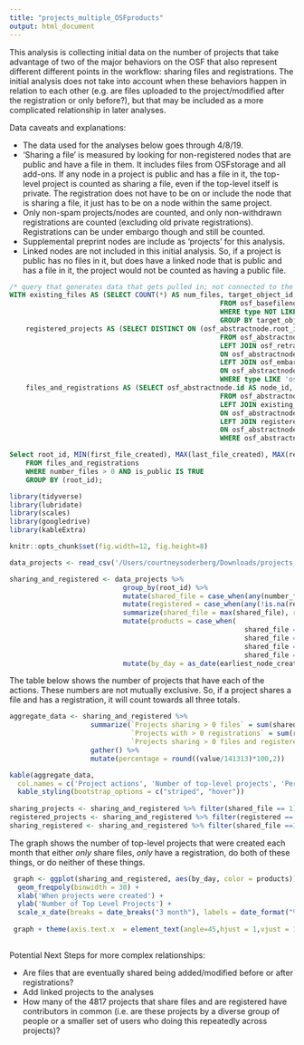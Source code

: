 ```yaml
---
title: "projects_multiple_OSFproducts"
output: html_document
---
```


This analysis is collecting initial data on the number of projects that take advantage of two of the major behaviors on the OSF that also represent different different points in the workflow: sharing files and registrations. The initial analysis does not take into account when these behaviors happen in relation to each other (e.g. are files uploaded to the project/modified after the registration or only before?), but that may be included as a more complicated relationship in later analyses. 

Data caveats and explanations:

* The data used for the analyses below goes through 4/8/19. 
* 'Sharing a file' is measured by looking for non-registered nodes that are public and have a file in them. It includes files from OSFstorage and all add-ons. If any node in a project is public and has a file in it, the top-level project is counted as sharing a file, even if the top-level itself is private. The registration does not have to be on or include the node that is sharing a file, it just has to be on a node within the same project.
* Only non-spam projects/nodes are counted, and only non-withdrawn registrations are counted (excluding old private registrations). Registrations can be under embargo though and still be counted.
* Supplemental preprint nodes are include as 'projects' for this analysis.
* Linked nodes are not included in this initial analysis. So, if a project is public has no files in it, but does have a linked node that is public and has a file in it, the project would not be counted as having a public file. 

```sql

/* query that generates data that gets pulled in; not connected to the DB directly, but here for record keeping */
WITH existing_files AS (SELECT COUNT(*) AS num_files, target_object_id, MIN(created) AS first_file_created, MAX(created) AS last_file_created
													FROM osf_basefilenode
													WHERE type NOT LIKE '%folder%' AND osf_basefilenode.deleted_on IS NULL AND osf_basefilenode.target_content_type_id = 30
													GROUP BY target_object_id),
	registered_projects AS (SELECT DISTINCT ON (osf_abstractnode.root_id) osf_abstractnode.id, type, registered_date, root_id, is_public, is_deleted, date_retracted, embargo_id, osf_embargo.state, registered_from_id
													FROM osf_abstractnode
													LEFT JOIN osf_retraction
													ON osf_abstractnode.retraction_id = osf_retraction.id
													LEFT JOIN osf_embargo
													ON osf_abstractnode.embargo_id = osf_embargo.id
													WHERE type LIKE 'osf.registration' AND is_deleted IS FALSE AND (spam_status = 4 OR spam_status IS NULL) AND date_retracted IS NULL AND (is_public IS TRUE OR embargo_id IS NOT NULL)),
	files_and_registrations AS (SELECT osf_abstractnode.id AS node_id, osf_abstractnode.root_id, COALESCE(num_files,0) AS number_files, osf_abstractnode.is_public, first_file_created, last_file_created, osf_abstractnode.created AS node_created, registered_projects.registered_date AS registration_date
													FROM osf_abstractnode
													LEFT JOIN existing_files
													ON osf_abstractnode.id = existing_files.target_object_id
													LEFT JOIN registered_projects
													ON osf_abstractnode.id = registered_projects.registered_from_id
													WHERE osf_abstractnode.type LIKE 'osf.node' AND osf_abstractnode.is_deleted IS FALSE AND (osf_abstractnode.spam_status = 4 OR osf_abstractnode.spam_status IS NULL))

Select root_id, MIN(first_file_created), MAX(last_file_created), MAX(registration_date)
	FROM files_and_registrations
	WHERE number_files > 0 AND is_public IS TRUE
	GROUP BY (root_id);

```

```r
library(tidyverse)
library(lubridate)
library(scales)
library(googledrive)
library(kableExtra)

knitr::opts_chunk$set(fig.width=12, fig.height=8) 

data_projects <- read_csv('/Users/courtneysoderberg/Downloads/projects_multiple_OSFproducts.csv')
```

```r
sharing_and_registered <- data_projects %>%
                            group_by(root_id) %>%
                            mutate(shared_file = case_when(any(number_files > 0 & is_public > 0) ~ 1, TRUE ~ 0)) %>%
                            mutate(registered = case_when(any(!is.na(registration_date)) ~ 1, TRUE ~ 0)) %>%
                            summarize(shared_file = max(shared_file), registered = max(registered), earliest_node_creation = min(node_created)) %>%
                            mutate(products = case_when(
                                                          shared_file ==1 & registered == 0 ~ 'OSF_sharing_only',
                                                          shared_file == 0 & registered ==1 ~ 'Registrations_only',
                                                          shared_file == 1 & registered == 1 ~ 'OSF_sharing_and_registrations',
                                                          shared_file == 0 & registered == 0 ~ 'Neither')) %>%
                            mutate(by_day = as_date(earliest_node_creation))
```

The table below shows the number of projects that have each of the actions. These numbers are not mutually exclusive. So, if a project shares a file and has a registration, it will count towards all three totals.

```r
aggregate_data <- sharing_and_registered %>%
                    summarize(`Projects sharing > 0 files` = sum(shared_file > 0), 
                              `Projects with > 0 registrations` = sum(registered > 0),
                              `Projects sharing > 0 files and registered` = sum(shared_file > 0 & registered > 0)) %>%
                    gather() %>%
                    mutate(percentage = round((value/141313)*100,2))

kable(aggregate_data,
  col.names = c('Project actions', 'Number of top-level projects', 'Percentage of top-level projects')) %>%
  kable_styling(bootstrap_options = c("striped", "hover"))
  
sharing_projects <- sharing_and_registered %>% filter(shared_file == 1) %>% nrow()
registered_projects <- sharing_and_registered %>% filter(registered == 1) %>% nrow()
sharing_registered <- sharing_and_registered %>% filter(shared_file ==1 & registered ==1) %>% nrow()

```

The graph shows the number of top-level projects that were created each month that either *only* share files, *only* have a registration, do both of these things, or do neither of these things.

```r

 graph <- ggplot(sharing_and_registered, aes(by_day, color = products)) + 
  geom_freqpoly(binwidth = 30) +
  xlab('When projects were created') +
  ylab('Number of Top Level Projects') +
  scale_x_date(breaks = date_breaks("3 month"), labels = date_format("%b %y"))
 
 graph + theme(axis.text.x  = element_text(angle=45,hjust = 1,vjust = 1))
 
```

Potential Next Steps for more complex relationships:

* Are files that are eventually shared being added/modified before or after registrations?
* Add linked projects to the analyses
* How many of the 4817 projects that share files and are registered have contributors in common (i.e. are these projects by a diverse group of people or a smaller set of users who doing this repeatedly across projects)?
